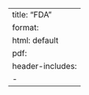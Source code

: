 --- 
title: "FDA"
format: 
  html: default
  pdf:
    header-includes:
      - \usepackage{mathtools} 
--- 